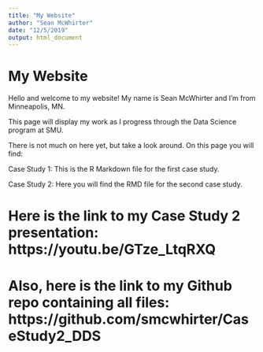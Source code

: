 ```yaml
---
title: "My Website"
author: "Sean McWhirter"
date: "12/5/2019"
output: html_document
---
```



# My Website

Hello and welcome to my website!  My name is Sean McWhirter and I'm from Minneapolis, MN.  

This page will display my work as I progress through the Data Science program at SMU.

There is not much on here yet, but take a look around.  On this page you will find:

Case Study 1: This is the R Markdown file for the first case study.

Case Study 2:  Here you will find the RMD file for the second case study.

# Here is the link to my Case Study 2 presentation: https://youtu.be/GTze_LtqRXQ

# Also, here is the link to my Github repo containing all files: https://github.com/smcwhirter/CaseStudy2_DDS
